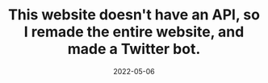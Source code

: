 ---
title: This website doesn't have an API, so I remade the entire website, and made a Twitter bot.
description: The poet this twitter bot i had earlier, had several issues, like being too expensive to host, and not being able to use reliably. It was time to change this.
date: 2022-05-06
categories: ['twitter', 'bot']
ogImage: ./og-image.webp
external : https://dev.to/dhravya/this-website-doesnt-have-an-api-so-i-made-my-own-with-extra-features-3fd6
---